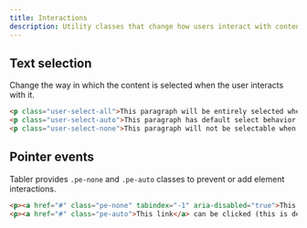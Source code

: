 ```yaml
---
title: Interactions
description: Utility classes that change how users interact with contents of a website.
---
```


## Text selection

Change the way in which the content is selected when the user interacts with it.

```html example
<p class="user-select-all">This paragraph will be entirely selected when clicked by the user.</p>
<p class="user-select-auto">This paragraph has default select behavior.</p>
<p class="user-select-none">This paragraph will not be selectable when clicked by the user.</p>
```

## Pointer events

Tabler provides `.pe-none` and `.pe-auto` classes to prevent or add element interactions.

```html example
<p><a href="#" class="pe-none" tabindex="-1" aria-disabled="true">This link</a> can not be clicked.</p>
<p><a href="#" class="pe-auto">This link</a> can be clicked (this is default behavior).</p>
```
